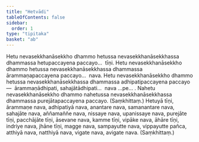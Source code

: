 ```yaml
---
title: "Hetvādi"
tableOfContents: false
sidebar:
  order: 1
type: "tipitaka"
basket: "ab"
---
```



<DynamicBreadcrumb />

<Division number="351">

<Paragraph number="740">
Hetu nevasekkhanāsekkho dhammo hetussa nevasekkhanāsekkhassa dhammassa hetupaccayena paccayo…  tīṇi.
</Paragraph>

<Paragraph number="741">
Hetu nevasekkhanāsekkho dhammo hetussa nevasekkhanāsekkhassa dhammassa ārammaṇapaccayena paccayo…  nava.
</Paragraph>

<Paragraph number="742">
Hetu nevasekkhanāsekkho dhammo hetussa nevasekkhanāsekkhassa dhammassa adhipatipaccayena paccayo—  ārammaṇādhipati, sahajātādhipati…  nava …pe… .
</Paragraph>

<Paragraph number="743">
Nahetu nevasekkhanāsekkho dhammo nahetussa nevasekkhanāsekkhassa dhammassa purejātapaccayena paccayo. (Saṃkhittaṃ.)
</Paragraph>

</Division>
<Division number="352">

<Paragraph number="744">
Hetuyā tīṇi, ārammaṇe nava, adhipatiyā nava, anantare nava, samanantare nava, sahajāte nava, aññamaññe nava, nissaye nava, upanissaye nava, purejāte tīṇi, pacchājāte tīṇi, āsevane nava, kamme tīṇi, vipāke nava, āhāre tīṇi, indriye nava, jhāne tīṇi, magge nava, sampayutte nava, vippayutte pañca, atthiyā nava, natthiyā nava, vigate nava, avigate nava. (Saṃkhittaṃ.)
</Paragraph>
</Division>